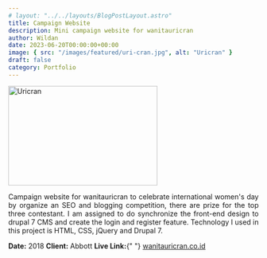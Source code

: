 ```yaml
---
# layout: "../../layouts/BlogPostLayout.astro"
title: Campaign Website
description: Mini campaign website for wanitauricran
author: Wildan
date: 2023-06-20T00:00:00+00:00
image: { src: "/images/featured/uri-cran.jpg", alt: "Uricran" }
draft: false
category: Portfolio
---
```



<div class="flex flex-col gap-5 m-auto">
  <Image
    src="/images/featured/uri-cran.jpg"
    alt="Uricran"
    width="300"
    height="200"
  />
</div>

<p align="justify">
  Campaign website for wanitauricran to celebrate international women's day by
  organize an SEO and blogging competition, there are prize for the top three
  contestant. I am assigned to do synchronize the front-end design to drupal 7
  CMS and create the login and register feature. Technology I used in this
  project is HTML, CSS, jQuery and Drupal 7.
</p>

<p class="flex flex-col text-center">
  <span>
    <strong>Date:</strong> 2018
  </span>
  <span>
    <strong>Client:</strong> Abbott
  </span>
  <span>
    <strong>Live Link:</strong>{" "}
    <a href="https://wanitauricran.co.id/">wanitauricran.co.id</a>
  </span>
</p>
